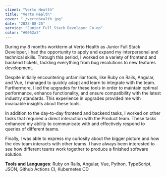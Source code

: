 ```yaml
---
client: "Verto Health"
title: "Verto Health"
cover: "./vertohealth.jpg"
date: "2023-08-25"
service: "Junior Full Stack Developer Co-op"
color: "#0052a3"
---
```


During my 8 months workterm at Verto Health as Junior Full Stack Developer, I had the opportunity to apply and expand my interpersonal and technical skills.
Through this period, I worked on a variety of frontend and backend tickets, tackling everything from bug resolutions to new features development.

Despite initially encountering unfamiliar tools, like Ruby on Rails, Angular, and Vue, I managed to quickly adapt and learn to integrate with the team.
Furthermore, I led the upgrades for these tools in order to maintain optimal performance, enhance functionality, and ensure compatibility with the latest industry standards.
This experience in upgrades provided me with invaluable insights about these tools.

In addition to the day-to-day frontend and backend tasks, I worked on other tasks that required a direct interaction with the Product team.
These tasks enhanced my ability to communicate with and effectively respond to queries of different teams.

Finally, I was able to express my curiosity about the bigger picture and how the dev team interacts with other teams.
I have always been interested to see how different teams work together to produce a finished software solution.

**Tools and Languages**: Ruby on Rails, Angular, Vue, Python, TypeScript, JSON, Github Actions CI, Kubernetes CD

